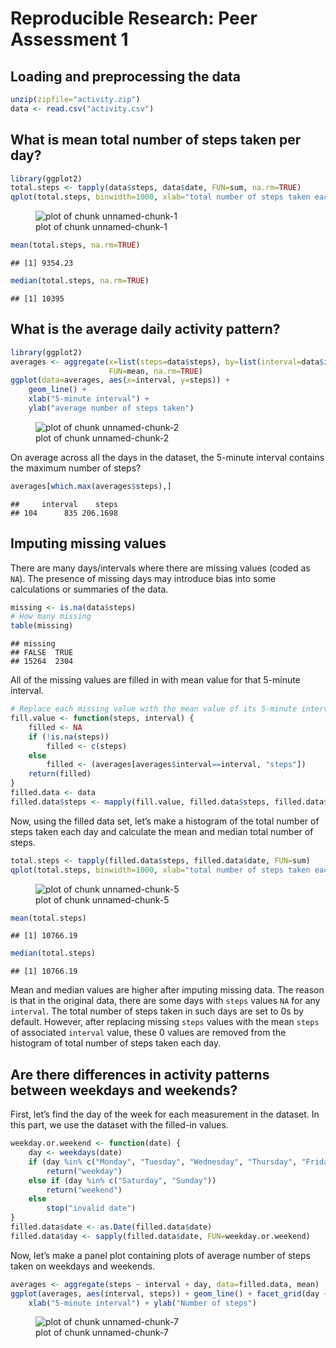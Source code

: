 # Reproducible Research: Peer Assessment 1

## Loading and preprocessing the data

```r
unzip(zipfile="activity.zip")
data <- read.csv("activity.csv")
```

## What is mean total number of steps taken per day?

```r
library(ggplot2)
total.steps <- tapply(data$steps, data$date, FUN=sum, na.rm=TRUE)
qplot(total.steps, binwidth=1000, xlab="total number of steps taken each day")
```

![plot of chunk unnamed-chunk-1](figure/unnamed-chunk-1-1.png) 

```r
mean(total.steps, na.rm=TRUE)
```

```
## [1] 9354.23
```

```r
median(total.steps, na.rm=TRUE)
```

```
## [1] 10395
```

## What is the average daily activity pattern?

```r
library(ggplot2)
averages <- aggregate(x=list(steps=data$steps), by=list(interval=data$interval),
                      FUN=mean, na.rm=TRUE)
ggplot(data=averages, aes(x=interval, y=steps)) +
    geom_line() +
    xlab("5-minute interval") +
    ylab("average number of steps taken")
```

![plot of chunk unnamed-chunk-2](figure/unnamed-chunk-2-1.png) 

On average across all the days in the dataset, the 5-minute interval contains
the maximum number of steps?

```r
averages[which.max(averages$steps),]
```

```
##     interval    steps
## 104      835 206.1698
```

## Imputing missing values

There are many days/intervals where there are missing values (coded as `NA`). The presence of missing days may introduce bias into some calculations or summaries of the data.


```r
missing <- is.na(data$steps)
# How many missing
table(missing)
```

```
## missing
## FALSE  TRUE 
## 15264  2304
```

All of the missing values are filled in with mean value for that 5-minute
interval.


```r
# Replace each missing value with the mean value of its 5-minute interval
fill.value <- function(steps, interval) {
    filled <- NA
    if (!is.na(steps))
        filled <- c(steps)
    else
        filled <- (averages[averages$interval==interval, "steps"])
    return(filled)
}
filled.data <- data
filled.data$steps <- mapply(fill.value, filled.data$steps, filled.data$interval)
```
Now, using the filled data set, let's make a histogram of the total number of steps taken each day and calculate the mean and median total number of steps.


```r
total.steps <- tapply(filled.data$steps, filled.data$date, FUN=sum)
qplot(total.steps, binwidth=1000, xlab="total number of steps taken each day")
```

![plot of chunk unnamed-chunk-5](figure/unnamed-chunk-5-1.png) 

```r
mean(total.steps)
```

```
## [1] 10766.19
```

```r
median(total.steps)
```

```
## [1] 10766.19
```

Mean and median values are higher after imputing missing data. The reason is
that in the original data, there are some days with `steps` values `NA` for 
any `interval`. The total number of steps taken in such days are set to 0s by
default. However, after replacing missing `steps` values with the mean `steps`
of associated `interval` value, these 0 values are removed from the histogram
of total number of steps taken each day.

## Are there differences in activity patterns between weekdays and weekends?
First, let's find the day of the week for each measurement in the dataset. In
this part, we use the dataset with the filled-in values.


```r
weekday.or.weekend <- function(date) {
    day <- weekdays(date)
    if (day %in% c("Monday", "Tuesday", "Wednesday", "Thursday", "Friday"))
        return("weekday")
    else if (day %in% c("Saturday", "Sunday"))
        return("weekend")
    else
        stop("invalid date")
}
filled.data$date <- as.Date(filled.data$date)
filled.data$day <- sapply(filled.data$date, FUN=weekday.or.weekend)
```

Now, let's make a panel plot containing plots of average number of steps taken
on weekdays and weekends.

```r
averages <- aggregate(steps ~ interval + day, data=filled.data, mean)
ggplot(averages, aes(interval, steps)) + geom_line() + facet_grid(day ~ .) +
    xlab("5-minute interval") + ylab("Number of steps")
```

![plot of chunk unnamed-chunk-7](figure/unnamed-chunk-7-1.png) 
